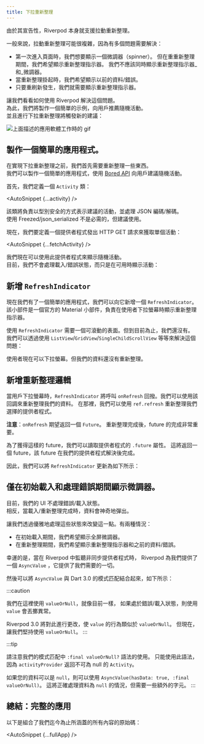 ---
title: 下拉重新整理
---


<!---
Riverpod natively supports pull-to-refresh thanks to its declarative nature.
-->
由於其宣告性，Riverpod 本身就支援拉動重新整理。

<!---
In general, pull-to-refreshes can be complex due as there are multiple
problems to solve:
-->
一般來說，拉動重新整理可能很複雜，因為有多個問題需要解決：

<!---
- Upon first entering a page, we want to show a spinner.
  But during refresh, we want to show the refresh indicator instead.
  We shouldn't show both the refresh indicator _and_ spinner.
- While a refresh is pending, we want to show the previous data/error.
- We need to show the refresh indicator for as long as the refresh is happening.
-->
- 第一次進入頁面時，我們想要顯示一個微調器（spinner）。
  但在重重新整理期間，我們希望顯示重新整理指示器。
  我們不應該同時顯示重新整理指示器_和_微調器。
- 當重新整理掛起時，我們希望顯示以前的資料/錯誤。
- 只要重刷新發生，我們就需要顯示重新整理指示器。

<!---
Let's see how to solve this using Riverpod.  
For this, we will make a simple example which recommends a random activity to users.
And doing a pull-to-refresh will trigger a new suggestion:
-->
讓我們看看如何使用 Riverpod 解決這個問題。  
為此，我們將製作一個簡單的示例，向用戶推薦隨機活動。  
並且進行下拉重新整理將觸發新的建議：

<!---
<img
  alt="A gif of the previously described application working"
  src="/img/case_studies/pull_to_refresh/app.gif"
/>
-->
<img
  alt="上面描述的應用軟體工作時的 gif"
  src="/img/case_studies/pull_to_refresh/app.gif"
/>

<!---
## Making a bare-bones application.
-->
## 製作一個簡單的應用程式。​

<!---
Before implement a pull-to-refresh, we first need something to refresh.  
We can make a simple application which uses [Bored API](https://www.boredapi.com/)
to suggests a random activity to users.
-->
在實現下拉重新整理之前，我們首先需要重新整理一些東西。  
我們可以製作一個簡單的應用程式，使用 [Bored API](https://www.boredapi.com/)
向用戶建議隨機活動。

<!---
First, let's define an `Activity` class:
-->
首先，我們定義一個 `Activity` 類：

<AutoSnippet {...activity} />

<!---
That class will be responsible for representing a suggested activity
in a type-safe manner, and handle JSON encoding/decoding.  
Using Freezed/json_serializable is not required, but it is recommended.
-->
該類將負責以型別安全的方式表示建議的活動，並處理 JSON 編碼/解碼。  
使用 Freezed/json_serialized 不是必需的，但建議使用。

<!---
Now, we'll want to define a provider making a HTTP GET request to fetch
a single activity:
-->
現在，我們要定義一個提供者程式發出 HTTP GET 請求來獲取單個活動：

<AutoSnippet {...fetchActivity} />

<!---
We can now use this provider to display a random activity.  
For now, we will not handle the loading/error state, and simply
display the activity when available:
-->
我們現在可以使用此提供者程式來顯示隨機活動。  
目前，我們不會處理載入/錯誤狀態，而只是在可用時顯示活動：

<AutoSnippet raw={displayActivity} />

<!---
## Adding `RefreshIndicator`
-->
## 新增 `RefreshIndicator`

<!---
Now that we have a simple application, we can add a `RefreshIndicator` to it.  
That widget is an official Material widget responsible for displaying a refresh indicator
when the user pulls down the screen.
-->
現在我們有了一個簡單的應用程式，我們可以向它新增一個 `RefreshIndicator`。  
該小部件是一個官方的 Material 小部件，負責在使用者下拉螢幕時顯示重新整理指示器。

<!---
Using `RefreshIndicator` requires a scrollable surface. But so far, we don't have
any. We can fix that by using a `ListView`/`GridView`/`SingleChildScrollView`/etc:
-->
使用 `RefreshIndicator` 需要一個可滾動的表面。但到目前為止，我們還沒有。
我們可以透過使用 `ListView`/`GridView`/`SingleChildScrollView` 等等來解決這個問題：

<AutoSnippet raw={displayActivity2} />

<!---
Users can now pull down the screen. But our data isn't refreshed yet.
-->
使用者現在可以下拉螢幕。但我們的資料還沒有重新整理。

<!---
## Adding the refresh logic
-->
## 新增重新整理邏輯​

<!---
When users pull down the screen, `RefreshIndicator` will invoke
the `onRefresh` callback. We can use that callback to refresh our data.
In there, we can use `ref.refresh` to refresh the provider of our choice.
-->
當用戶下拉螢幕時，`RefreshIndicator` 將呼叫
`onRefresh` 回撥。我們可以使用該回調來重新整理我們的資料。
在那裡，我們可以使用 `ref.refresh` 重新整理我們選擇的提供者程式。

<!---
**Note**: `onRefresh` is expected to return a `Future`.
And it is important for that future to complete when the refresh is done.
-->
**注意**：`onRefresh` 期望返回一個 `Future`。
重新整理完成後，future 的完成非常重要。

<!---
To obtain such a future, we can read our provider's `.future` property.
This will return a future which completes when our provider has resolved.
-->
為了獲得這樣的 future，我們可以讀取提供者程式的 `.future` 屬性。
這將返回一個 future，該 future 在我們的提供者程式解決後完成。

<!---
We can therefore update our `RefreshIndicator` to look like this:
-->
因此，我們可以將 `RefreshIndicator` 更新為如下所示：

<AutoSnippet raw={displayActivity3} />

<!---
## Showing a spinner only during initial load and handling errors.
-->
## 僅在初始載入和處理錯誤期間顯示微調器。

<!---
At the moment, our UI does not handle the error/loading states.  
Instead the data magically pops up when the loading/refresh is done.
-->
目前，我們的 UI 不處理錯誤/載入狀態。  
相反，當載入/重新整理完成時，資料會神奇地彈出。

<!---
Let's change this by gracefully handling those states. There are two
cases:
-->
讓我們透過優雅地處理這些狀態來改變這一點。有兩種情況：

<!---
- During the initial load, we want to show a full-screen spinner.
- During a refresh, we want to show the refresh indicator
  and the previous data/error.
-->
- 在初始載入期間，我們希望顯示全屏微調器。
- 在重新整理期間，我們希望顯示重新整理指示器和之前的資料/錯誤。

<!---
Fortunately, when listening to an asynchronous provider in Riverpod,
Riverpod gives us an `AsyncValue`, which offers everything we need.
-->
幸運的是，當在 Riverpod 中監聽非同步提供者程式時，
Riverpod 為我們提供了一個 `AsyncValue` ，它提供了我們需要的一切。

<!---
That `AsyncValue` can then be combined with Dart 3.0's pattern matching
as followed:
-->
然後可以將 `AsyncValue` 與 Dart 3.0 的模式匹配結合起來，如下所示：

<AutoSnippet raw={displayActivity4} />

:::caution
<!---
We use `valueOrNull` here, as currently, using `value` throws
if in error/loading state.
-->
我們在這裡使用 `valueOrNull`，就像目前一樣，
如果處於錯誤/載入狀態，則使用 `value` 會丟擲異常。

<!---
Riverpod 3.0 will change this to have `value` behave like `valueOrNull`.
But for now, let's stick to `valueOrNull`.
-->
Riverpod 3.0 將對此進行更改，使 `value` 的行為類似於 `valueOrNull`。
但現在，讓我們堅持使用 `valueOrNull`。
:::

:::tip
<!---
Notice the usage of the `:final valueOrNull?` syntax in our pattern matching.
This syntax can be used only because `activityProvider` returns a non-nullable
`Activity`.
-->
請注意我們的模式匹配中 `:final valueOrNull?` 語法的使用。
只能使用此語法，因為 `activityProvider` 返回不可為 null 的 `Activity`。

<!---
If your data can be `null`, you can instead use `AsyncValue(hasData: true, :final valueOrNull)`.
This will correctly handle cases where the data is `null`, at the cost of
a few extra characters.
-->
如果您的資料可以是 `null`，則可以使用 `AsyncValue(hasData: true, :final valueOrNull)`。
這將正確處理資料為 `null` 的情況，但需要一些額外的字元。
:::

<!---
## Wrapping up: full application
-->
## 總結：完整的應用

<!---
Here is the combined source of everything we've covered so far:
-->
以下是組合了我們迄今為止所涵蓋的所有內容的原始碼：

<AutoSnippet {...fullApp} />
